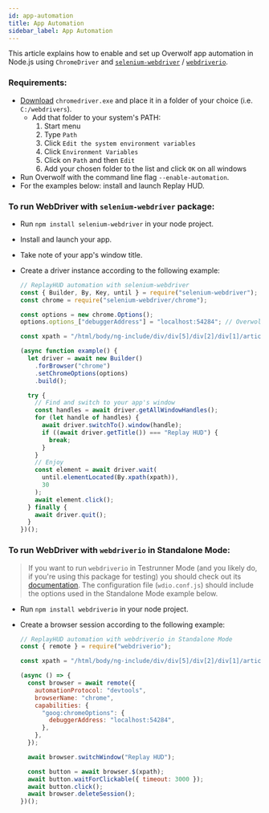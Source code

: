 ```yaml
---
id: app-automation
title: App Automation
sidebar_label: App Automation
---
```


This article explains how to enable and set up Overwolf app automation in Node.js using `ChromeDriver` and [`selenium-webdriver`](https://www.npmjs.com/package/selenium-webdriver) / [`webdriverio`](https://webdriver.io/).

### Requirements:

- [Download](https://chromedriver.storage.googleapis.com/87.0.4280.88/chromedriver_win32.zip) `chromedriver.exe` and place it in a folder of your choice (i.e. `C:/webdrivers`).
  - Add that folder to your system's PATH:
    1. Start menu
    2. Type `Path`
    3. Click `Edit the system environment variables`
    4. Click `Environment Variables`
    5. Click on `Path` and then `Edit`
    6. Add your chosen folder to the list and click `OK` on all windows
- Run Overwolf with the command line flag `--enable-automation`.
- For the examples below: install and launch Replay HUD.

### To run WebDriver with `selenium-webdriver` package:

- Run `npm install selenium-webdriver` in your node project.
- Install and launch your app.
- Take note of your app's window title.
- Create a driver instance according to the following example:

  ```js
  // ReplayHUD automation with selenium-webdriver
  const { Builder, By, Key, until } = require("selenium-webdriver");
  const chrome = require("selenium-webdriver/chrome");

  const options = new chrome.Options();
  options.options_["debuggerAddress"] = "localhost:54284"; // Overwolf Remote Debugger

  const xpath = "/html/body/ng-include/div/div[5]/div[2]/div[1]/article[4]/div";

  (async function example() {
    let driver = await new Builder()
      .forBrowser("chrome")
      .setChromeOptions(options)
      .build();

    try {
      // Find and switch to your app's window
      const handles = await driver.getAllWindowHandles();
      for (let handle of handles) {
        await driver.switchTo().window(handle);
        if ((await driver.getTitle()) === "Replay HUD") {
          break;
        }
      }
      // Enjoy
      const element = await driver.wait(
        until.elementLocated(By.xpath(xpath)),
        30
      );
      await element.click();
    } finally {
      await driver.quit();
    }
  })();
  ```

### To run WebDriver with `webdriverio` in Standalone Mode:

> If you want to run `webdriverio` in Testrunner Mode (and you likely do, if you're using this package for testing) you should check out its [documentation](https://webdriver.io/docs/gettingstarted). The configuration file (`wdio.conf.js`) should include the options used in the Standalone Mode example below.

- Run `npm install webdriverio` in your node project.
- Create a browser session according to the following example:

  ```js
  // ReplayHUD automation with webdriverio in Standalone Mode
  const { remote } = require("webdriverio");

  const xpath = "/html/body/ng-include/div/div[5]/div[2]/div[1]/article[4]/div";

  (async () => {
    const browser = await remote({
      automationProtocol: "devtools",
      browserName: "chrome",
      capabilities: {
        "goog:chromeOptions": {
          debuggerAddress: "localhost:54284",
        },
      },
    });

    await browser.switchWindow("Replay HUD");

    const button = await browser.$(xpath);
    await button.waitForClickable({ timeout: 3000 });
    await button.click();
    await browser.deleteSession();
  })();
  ```
